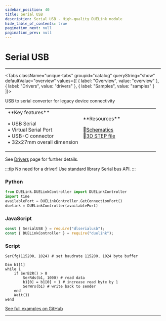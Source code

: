 ```yaml
---
sidebar_position: 40
title: Serial USB
description: Serial USB - High-quality DUELink module
hide_table_of_contents: true
pagination_next: null
pagination_prev: null
---
```



# Serial USB

<ImageSection 
  product="cmserialusb-a"
  tagline="USB to Serial Converter"
/>

---

<Tabs className="unique-tabs" groupid="catalog" queryString="show" defaultValue="overview"
  values={[
    {
        label: "Overview",
        value: "overview"
    },
    {
        label: "Drivers",
        value: "drivers"
    },
    {
        label: "Samples",
        value: "samples"
    }
]}>

<TabItem value="overview">

USB to serial converter for legacy device connectivity

<table><td width='50%'>
**Key features**

• USB Serial<br/>
• Virtual Serial Port<br/>
• USB-C connector<br/>
• 32x27mm overall dimension<br/>

</td><td width='50%'>
**Resources**
 
📄<a href="/sch/gdl-cmserialusb-a.pdf">Schematics</a><br/>
🔩<a href="/3d/gdl-cmserialusb-a.step">3D STEP file</a><br/>
</td></table>

</TabItem>

<TabItem value="drivers">

See [Drivers](/docs/engine/drivers) page for further details.

:::tip
No need for a driver! Use standard library Serial bus API.
:::

</TabItem>

<TabItem value="samples">

### Python

```python
from DUELink.DUELinkController import DUELinkController
import time
availablePort = DUELinkController.GetConnectionPort()
duelink = DUELinkController(availablePort)
```

### JavaScript

```javascript
const { SerialUSB } = require("dlserialusb");
const { DUELinkController } = require("duelink");
```

### Script

```batch
SerCfg(115200, 1024) # set baudrate 115200, 1024 byte buffer

Dim b1[1]
while 1
    if SerB2R() > 0
        SerRds(b1, 1000) # read data
        b1[0] = b1[0] + 1 # increase read byte by 1
        SerWrs(b1) # write back to sender
    end
    Wait(1)
wend

```

[See full examples on GitHub](https://github.com/ghi-electronics/duelink-website/tree/main/static/code/samples)

</TabItem>

</Tabs>

---

<OrderSection
    product="DUELink Serial USB"
    partnumber="GDL-CMSERIALUSB-A"
    price="$0.00"
/>
